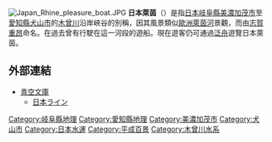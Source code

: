 [[File:Japan_Rhine_pleasure_boat.JPG|thumb]]
'''日本萊茵'''（{{lang-ja|日本ライン，にほんライン}}）是指[[日本|日本]][[岐阜縣|岐阜縣]][[美濃加茂市|美濃加茂市]]至[[愛知縣|愛知縣]][[犬山市|犬山市]]的[[木曾川|木曾川]]沿岸峽谷的別稱，因其風景類似[[歐洲|歐洲]][[萊茵河|萊茵河]]景觀，而由[[志賀重昂|志賀重昂]]命名。在過去曾有行駛在這一河段的遊船。現在遊客仍可通過[[泛舟|泛舟]]遊覽日本萊茵。
== 外部連結 ==
* [http://www.aozora.gr.jp/ 青空文庫] {{Wayback|url=http://www.aozora.gr.jp/ |date=20180511172625 }}
** [http://www.aozora.gr.jp/cards/000106/files/4639_15645.html 日本ライン] {{Wayback|url=http://www.aozora.gr.jp/cards/000106/files/4639_15645.html |date=20170307184337 }}

[[Category:岐阜縣地理|Category:岐阜縣地理]]
[[Category:愛知縣地理|Category:愛知縣地理]]
[[Category:美濃加茂市|Category:美濃加茂市]]
[[Category:犬山市|Category:犬山市]]
[[Category:日本水運|Category:日本水運]]
[[Category:平成百景|Category:平成百景]]
[[Category:木曾川水系|Category:木曾川水系]]